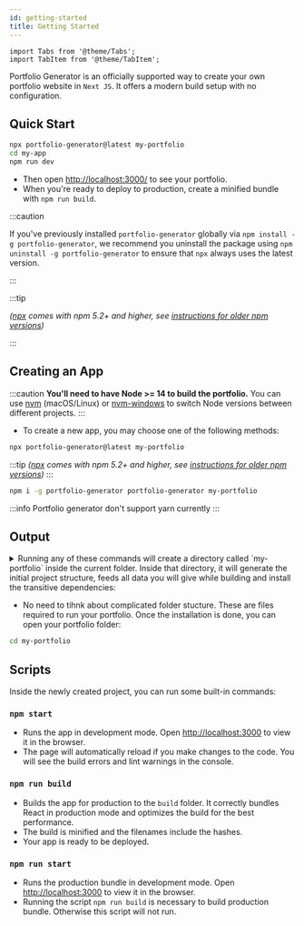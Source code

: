 ```yaml
---
id: getting-started
title: Getting Started
---
```


```mdx-code-block
import Tabs from '@theme/Tabs';
import TabItem from '@theme/TabItem';
```

Portfolio Generator is an officially supported way to create your own portfolio website in `Next JS`. It offers a modern build setup with no configuration.

## Quick Start

```bash
npx portfolio-generator@latest my-portfolio
cd my-app
npm run dev
```

- Then open [http://localhost:3000/](http://localhost:3000/) to see your portfolio.
- When you&apos;re ready to deploy to production, create a minified bundle with `npm run build`.

:::caution

If you've previously installed `portfolio-generator` globally via `npm install -g portfolio-generator`, we recommend you uninstall the package using `npm uninstall -g portfolio-generator` to ensure that `npx` always uses the latest version.

:::

:::tip

_([npx](https://medium.com/@maybekatz/introducing-npx-an-npm-package-runner-55f7d4bd282b) comes with npm 5.2+ and higher, see [instructions for older npm versions](https://gist.github.com/gaearon/4064d3c23a77c74a3614c498a8bb1c5f))_

:::

<!-- <p align='center'>
<img src="https://cdn.jsdelivr.net/gh/cybersaksham/Portfolio-Generator@latest/screencast.svg" alt='npm start' />
</p> -->

## Creating an App

:::caution
**You&apos;ll need to have Node >= 14 to build the portfolio.** You can use [nvm](https://github.com/creationix/nvm#installation) (macOS/Linux) or [nvm-windows](https://github.com/coreybutler/nvm-windows#node-version-manager-nvm-for-windows) to switch Node versions between different projects.
:::

- To create a new app, you may choose one of the following methods:

<Tabs>

<TabItem value="npx">

```bash
npx portfolio-generator@latest my-portfolio
```

:::tip
_([npx](https://medium.com/@maybekatz/introducing-npx-an-npm-package-runner-55f7d4bd282b) comes with npm 5.2+ and higher, see [instructions for older npm versions](https://gist.github.com/gaearon/4064d3c23a77c74a3614c498a8bb1c5f))_
:::

</TabItem>

<TabItem value="npm">

```bash
npm i -g portfolio-generator portfolio-generator my-portfolio
```

</TabItem>

<TabItem value="yarn">

:::info
Portfolio generator don&apos;t support yarn currently
:::

</TabItem>

</Tabs>

## Output

<details type="tip">
<summary>
    Running any of these commands will create a directory called `my-portfolio` inside the current folder. Inside that directory, it will generate the initial project structure, feeds all data you will give while building and install the transitive dependencies:
</summary>

```
my-portfolio
├── Components
│   ├── About.js
│   ├── Contact.js
│   ├── Detail.js
│   ├── Header.js
│   ├── Portfolio.js
│   ├── Resume.js
│   ├── Service.js
│   └── ValidImage.js
├── Data
│   ├── About.js
│   ├── Contact.js
│   ├── Counter.js
│   ├── Portfolio.js
│   ├── Resume.js
│   └── Skills.js
├── pages
│   ├── api
│   │   └── sendMail.js
│   ├── detail
│   │   └── [id].js
│   ├── _app.js
│   ├── _document.js
│   └── index.js
├── public
│   ├── assets
│   │   ├── js
│   │   │   └── main.js
│   │   └── vendor
│   │       ├── bootstrap
│   │       │   ├── css
│   │       │   │   ├── bootstrap.css
│   │       │   │   ├── bootstrap.css.map
│   │       │   │   ├── bootstrap-grid.css
│   │       │   │   ├── bootstrap-grid.css.map
│   │       │   │   ├── bootstrap-grid.min.css
│   │       │   │   ├── bootstrap-grid.min.css.map
│   │       │   │   ├── bootstrap-grid.rtl.css
│   │       │   │   ├── bootstrap-grid.rtl.css.map
│   │       │   │   ├── bootstrap-grid.rtl.min.css
│   │       │   │   ├── bootstrap-grid.rtl.min.css.map
│   │       │   │   ├── bootstrap.min.css
│   │       │   │   ├── bootstrap.min.css.map
│   │       │   │   ├── bootstrap-reboot.css
│   │       │   │   ├── bootstrap-reboot.css.map
│   │       │   │   ├── bootstrap-reboot.min.css
│   │       │   │   ├── bootstrap-reboot.min.css.map
│   │       │   │   ├── bootstrap-reboot.rtl.css
│   │       │   │   ├── bootstrap-reboot.rtl.css.map
│   │       │   │   ├── bootstrap-reboot.rtl.min.css
│   │       │   │   ├── bootstrap-reboot.rtl.min.css.map
│   │       │   │   ├── bootstrap.rtl.css
│   │       │   │   ├── bootstrap.rtl.css.map
│   │       │   │   ├── bootstrap.rtl.min.css
│   │       │   │   ├── bootstrap.rtl.min.css.map
│   │       │   │   ├── bootstrap-utilities.css
│   │       │   │   ├── bootstrap-utilities.css.map
│   │       │   │   ├── bootstrap-utilities.min.css
│   │       │   │   ├── bootstrap-utilities.min.css.map
│   │       │   │   ├── bootstrap-utilities.rtl.css
│   │       │   │   ├── bootstrap-utilities.rtl.css.map
│   │       │   │   ├── bootstrap-utilities.rtl.min.css
│   │       │   │   └── bootstrap-utilities.rtl.min.css.map
│   │       │   └── js
│   │       │       ├── bootstrap.bundle.js
│   │       │       ├── bootstrap.bundle.js.map
│   │       │       ├── bootstrap.bundle.min.js
│   │       │       ├── bootstrap.bundle.min.js.map
│   │       │       ├── bootstrap.esm.js
│   │       │       ├── bootstrap.esm.js.map
│   │       │       ├── bootstrap.esm.min.js
│   │       │       ├── bootstrap.esm.min.js.map
│   │       │       ├── bootstrap.js
│   │       │       ├── bootstrap.js.map
│   │       │       ├── bootstrap.min.js
│   │       │       └── bootstrap.min.js.map
│   │       ├── bootstrap-icons
│   │       │   ├── fonts
│   │       │   │   ├── bootstrap-icons.woff
│   │       │   │   └── bootstrap-icons.woff2
│   │       │   ├── bootstrap-icons.css
│   │       │   ├── bootstrap-icons.json
│   │       │   └── index.html
│   │       ├── boxicons
│   │       │   ├── css
│   │       │   │   ├── animations.css
│   │       │   │   ├── boxicons.css
│   │       │   │   ├── boxicons.min.css
│   │       │   │   └── transformations.css
│   │       │   └── fonts
│   │       │       ├── boxicons.eot
│   │       │       ├── boxicons.svg
│   │       │       ├── boxicons.ttf
│   │       │       ├── boxicons.woff
│   │       │       └── boxicons.woff2
│   │       ├── glightbox
│   │       │   ├── css
│   │       │   │   ├── glightbox.css
│   │       │   │   └── glightbox.min.css
│   │       │   └── js
│   │       │       ├── glightbox.js
│   │       │       └── glightbox.min.js
│   │       ├── isotope-layout
│   │       │   ├── isotope.pkgd.js
│   │       │   └── isotope.pkgd.min.js
│   │       ├── purecounter
│   │       │   └── purecounter.js
│   │       ├── remixicon
│   │       │   ├── remixicon.css
│   │       │   ├── remixicon.eot
│   │       │   ├── remixicon.less
│   │       │   ├── remixicon.svg
│   │       │   ├── remixicon.symbol.svg
│   │       │   ├── remixicon.ttf
│   │       │   ├── remixicon.woff
│   │       │   └── remixicon.woff2
│   │       ├── swiper
│   │       │   ├── swiper-bundle.min.css
│   │       │   └── swiper-bundle.min.js
│   │       └── waypoints
│   │           └── noframework.waypoints.js
│   ├── Gallery
│   │   ├── Projects
│   │   ├── 404.webp
│   │   ├── bg.webp
│   │   └── pic.webp
│   ├── favicon.ico
│   ├── manifest.json
│   └── Resume.pdf
├── styles
│   └── globals.css
├── .eslintrc.json
├── .gitignore
├── next.config.js
├── package.json
└── README.md

28 directories, 108 files
```

</details>

- No need to tihnk about complicated folder stucture. These are files required to run your portfolio. Once the installation is done, you can open your portfolio folder:

```bash
cd my-portfolio
```

## Scripts

Inside the newly created project, you can run some built-in commands:

### `npm start`

- Runs the app in development mode. Open [http://localhost:3000](http://localhost:3000) to view it in the browser.
- The page will automatically reload if you make changes to the code. You will see the build errors and lint warnings in the console.

### `npm run build`

- Builds the app for production to the `build` folder. It correctly bundles React in production mode and optimizes the build for the best performance.
- The build is minified and the filenames include the hashes.
- Your app is ready to be deployed.

### `npm run start`

- Runs the production bundle in development mode. Open [http://localhost:3000](http://localhost:3000) to view it in the browser.
- Running the script `npm run build` is necessary to build production bundle. Otherwise this script will not run.
